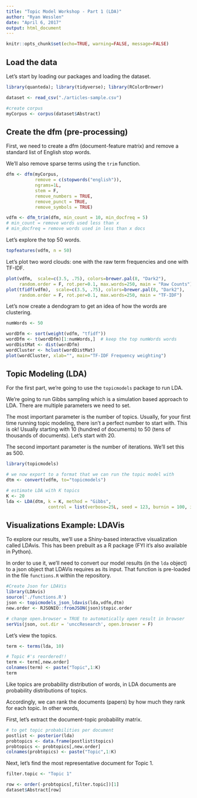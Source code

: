 ```yaml
---
title: "Topic Model Workshop - Part 1 (LDA)"
author: "Ryan Wesslen"
date: "April 6, 2017"
output: html_document
---
```


```r
knitr::opts_chunk$set(echo=TRUE, warning=FALSE, message=FALSE)
```

## Load the data

Let's start by loading our packages and loading the dataset.

```r
library(quanteda); library(tidyverse); library(RColorBrewer)

dataset <- read_csv("./articles-sample.csv")

#create corpus
myCorpus <- corpus(dataset$Abstract)
```

## Create the dfm (pre-processing)

First, we need to create a dfm (document-feature matrix) and remove a standard list of English stop words. 

We'll also remove sparse terms using the `trim` function.

```r
dfm <- dfm(myCorpus,
           remove = c(stopwords("english")),
           ngrams=1L,
           stem = F,
           remove_numbers = TRUE, 
           remove_punct = TRUE,
           remove_symbols = TRUE)

vdfm <- dfm_trim(dfm, min_count = 10, min_docfreq = 5)
# min_count = remove words used less than x
# min_docfreq = remove words used in less than x docs
```

Let's explore the top 50 words.

```r
topfeatures(vdfm, n = 50)
```

Let's plot two word clouds: one with the raw term frequencies and one with TF-IDF.

```r
plot(vdfm,  scale=c(3.5, .75), colors=brewer.pal(8, "Dark2"), 
     random.order = F, rot.per=0.1, max.words=250, main = "Raw Counts")
plot(tfidf(vdfm),  scale=c(3.5, .75), colors=brewer.pal(8, "Dark2"), 
     random.order = F, rot.per=0.1, max.words=250, main = "TF-IDF")
```

Let's now create a dendogram to get an idea of how the words are clustering.

```r
numWords <- 50

wordDfm <- sort(weight(vdfm, "tfidf"))
wordDfm <- t(wordDfm)[1:numWords,]  # keep the top numWords words
wordDistMat <- dist(wordDfm)
wordCluster <- hclust(wordDistMat)
plot(wordCluster, xlab="", main="TF-IDF Frequency weighting")
```

## Topic Modeling (LDA)

For the first part, we're going to use the `topicmodels` package to run LDA.

We're going to run Gibbs sampling which is a simulation based approach to LDA. There are multiple parameters we need to set.

The most important parameter is the number of topics. Usually, for your first time running topic modeling, there isn't a perfect number to start with. This is ok! Usually starting with 10 (hundred of documents) to 50 (tens of thousands of documents). Let's start with 20.

The second important parameter is the number of iterations. We'll set this as 500.

```r
library(topicmodels)

# we now export to a format that we can run the topic model with
dtm <- convert(vdfm, to="topicmodels")

# estimate LDA with K topics
K <- 20
lda <- LDA(dtm, k = K, method = "Gibbs", 
                control = list(verbose=25L, seed = 123, burnin = 100, iter = 500))
```

## Visualizations Example: LDAVis

To explore our results, we'll use a Shiny-based interactive visualization called LDAvis. This has been prebuilt as a R package (FYI it's also available in Python). 

In order to use it, we'll need to convert our model results (in the `lda` object) to a json object that LDAVis requires as its input. That function is pre-loaded in the file `functions.R` within the repository. 

```r
#Create Json for LDAVis
library(LDAvis)
source('./functions.R')
json <- topicmodels_json_ldavis(lda,vdfm,dtm)
new.order <- RJSONIO::fromJSON(json)$topic.order

# change open.browser = TRUE to automatically open result in browser
serVis(json, out.dir = 'unccResearch', open.browser = F)
```

Let's view the topics.

```r
term <- terms(lda, 10)

# Topic #'s reordered!!
term <- term[,new.order]
colnames(term) <- paste("Topic",1:K)
term
```

Like topics are probability distribution of words, in LDA documents are probability distributions of topics.  

Accordingly, we can rank the documents (papers) by how much they rank for each topic. In other words, 

First, let's extract the document-topic probability matrix.

```r
# to get topic probabilities per document
postlist <- posterior(lda)
probtopics <- data.frame(postlist$topics)
probtopics <- probtopics[,new.order]
colnames(probtopics) <- paste("Topic",1:K)
```

Next, let's find the most representative document for Topic 1.

```r
filter.topic <- "Topic 1"

row <- order(-probtopics[,filter.topic])[1]
dataset$Abstract[row]
```
